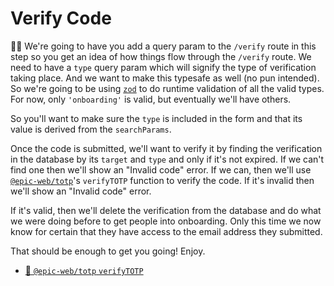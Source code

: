 # Verify Code

<EpicVideo url="https://www.epicweb.dev/workshops/authentication-strategies-and-implementation/verification/implementing-user-code-verification-with-totp-in-a-web-application" />

👨‍💼 We're going to have you add a query param to the `/verify` route in this step
so you get an idea of how things flow through the `/verify` route. We need to
have a `type` query param which will signify the type of verification taking
place. And we want to make this typesafe as well (no pun intended). So we're
going to be using [`zod`](https://zod.dev) to do runtime validation of all the
valid types. For now, only `'onboarding'` is valid, but eventually we'll have
others.

So you'll want to make sure the `type` is included in the form and that its
value is derived from the `searchParams`.

Once the code is submitted, we'll want to verify it by finding the verification
in the database by its `target` and `type` and only if it's not expired. If we
can't find one then we'll show an "Invalid code" error. If we can, then we'll
use [`@epic-web/totp`](https://github.com/epicweb-dev/totp)'s `verifyTOTP`
function to verify the code. If it's invalid then we'll show an "Invalid code"
error.

If it's valid, then we'll delete the verification from the database and do what
we were doing before to get people into onboarding. Only this time we now know
for certain that they have access to the email address they submitted.

That should be enough to get you going! Enjoy.

- [📜 `@epic-web/totp` `verifyTOTP`](https://github.com/epicweb-dev/totp#verifytotp)
